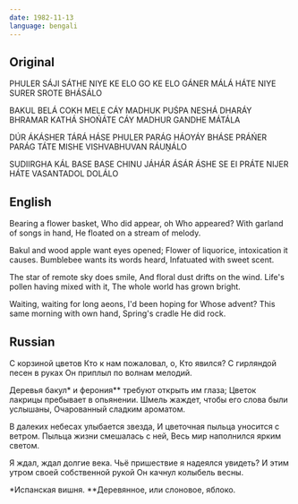 ```yaml
---
date: 1982-11-13
language: bengali
---
```


## Original

PHULER SÁJI SÁTHE NIYE
KE ELO GO KE ELO
GÁNER MÁLÁ HÁTE NIYE
SURER SROTE BHÁSÁLO

BAKUL BELÁ COKH MELE CÁY
MADHUK PUŚPA NESHÁ DHARÁY
BHRAMAR KATHÁ SHOŃÁTE CÁY
MADHUR GANDHE MÁTÁLA

DÚR ÁKÁSHER TÁRÁ HÁSE
PHULER PARÁG HÁOYÁY BHÁSE
PRÁŃER PARÁG TÁTE MISHE
VISHVABHUVAN RÁUṊÁLO

SUDIIRGHA KÁL BASE BASE
CHINU JÁHÁR ÁSÁR ÁSHE
SE EI PRÁTE NIJER HÁTE
VASANTADOL DOLÁLO

## English

Bearing a flower basket,
Who did appear, oh Who appeared?
With garland of songs in hand,
He floated on a stream of melody.

Bakul and wood apple want eyes opened;
Flower of liquorice, intoxication it causes.
Bumblebee wants its words heard,
Infatuated with sweet scent.

The star of remote sky does smile,
And floral dust drifts on the wind.
Life's pollen having mixed with it,
The whole world has grown bright.

Waiting, waiting for long aeons,
I'd been hoping for Whose advent?
This same morning with own hand,
Spring's cradle He did rock.

## Russian

С корзиной цветов
Кто к нам пожаловал, о, Кто явился?
С гирляндой песен в руках
Он приплыл по волнам мелодий.

Деревья бакул* и ферония**
требуют открыть им глаза;
Цветок лакрицы пребывает в опьянении.
Шмель жаждет, чтобы его слова были услышаны,
Очарованный сладким ароматом.

В далеких небесах улыбается звезда,
И цветочная пыльца уносится с ветром.
Пыльца жизни смешалась с ней,
Весь мир наполнился ярким светом.

Я ждал, ждал долгие века.
Чьё пришествие я надеялся увидеть?
И этим утром своей собственной рукой
Он качнул колыбель весны.

*Испанская вишня.
**Деревянное, или слоновое, яблоко.
